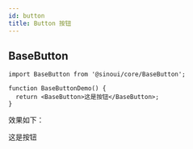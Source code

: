 ```yaml
---
id: button
title: Button 按钮
---
```



## BaseButton

```tsx
import BaseButton from '@sinoui/core/BaseButton';

function BaseButtonDemo() {
  return <BaseButton>这是按钮</BaseButton>;
}
```

效果如下：

<BaseButton>这是按钮</BaseButton>
